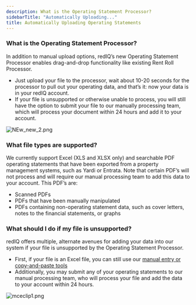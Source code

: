 ```yaml
---
description: What is the Operating Statement Processor?
sidebarTitle: "Automatically Uploading..."
title: Automatically Uploading Operating Statements
---
```


### **What is the Operating Statement Processor?**


In addition to manual upload options, redIQ’s new Operating Statement Processor enables drag-and-drop functionality like existing Rent Roll Processor.  


* Just upload your file to the processor, wait about 10-20 seconds for the processor to pull out your operating data, and that’s it: now your data is in your redIQ account.
* If your file is unsupported or otherwise unable to process, you will still have the option to submit your file to our manually processing team, which will process your document within 24 hours and add it to your account.


<Frame caption="Upload interface for processing historical operating statements. Drag and drop files or select manually.">
  <img src="/images/rediq/34b823d94a2a19eda18a25e0d35aaefc54ee2a6c.png" alt="NEw_new_2.png" />
</Frame>


###  **What file types are supported?**


We currently support Excel (XLS and XLSX only) and searchable PDF operating statements that have been exported from a property management systems, such as Yardi or Entrata. Note that certain PDF’s will not process and will require our manual processing team to add this data to your account. This PDF’s are: 


* Scanned PDFs
* PDFs that have been manually manipulated
* PDFs containing non-operating statement data, such as cover letters, notes to the financial statements, or graphs


### **What should I do if my file is unsupported?**


redIQ offers multiple, alternate avenues for adding your data into our system if your file is unsupported by the Operating Statement Processor.  


* First, if your file is an Excel file, you can still use our [manual entry or copy-and-paste tools](manually-uploading-operating-statements.mdx)
* Additionally, you may submit any of your operating statements to our manual processing team, who will process your file and add the data to your account within 24 hours.


 ![mceclip1.png](/images/radix/c136dea20df8f50338831d30b42966dcde26818c.png)